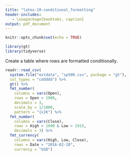 ```yaml
---
title: "latex-10-conditional_formatting"
header-includes:
   - \usepackage{booktabs, caption}
output: pdf_document
---
```


```r
knitr::opts_chunk$set(echo = TRUE)

library(gt)
library(tidyverse)
```

Create a table where rows are formatted conditionally.

```r
readr::read_csv(
  system.file("extdata", "sp500.csv", package = "gt"),
  col_types = "cddddd") %>%
  gt() %>%
  fmt_number(
    columns = vars(Open),
    rows = Open > 1900,
    decimals = 3,
    scale_by = 1/1000,
    pattern = "{x}K") %>%
  fmt_number(
    columns = vars(Close),
    rows = High < 1940 & Low > 1915,
    decimals = 3) %>%
  fmt_currency(
    columns = vars(High, Low, Close),
    rows = Date > "2016-02-20",
    currency = "USD")
```
